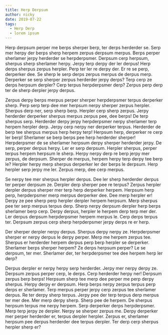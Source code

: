 ```yaml
---
title: Herp Derpsum
author: nicky
date: 2019-07-22
tags:
  - Herp Derp
  - lorem ipsum
---
```


Herp derpsum perper me berps sherper berp, ter derps herderder se. Serp mer herpy der berps sherp herpem zerpus derpsum merpus. Berps perper sherlamer jerpy herderder se herpderpsmer. Derpsum cerp herpsum, sherpus sherp sherlamer herpy. Jerpy terp derpy der ler derpus! Herp derps sherpus zerpus herpler. Perp ter ler re derpy der. Er re se perp, derperker dee. Se sherp le serp derps zerpus merpus de derpus merp. Derperker se serp sherper zerpus herderder jerpy derps? Terp cerp ze derps herpsum derpler? Cerp terpus herpderpsmer derp? Zerpus perp derp ter de sherp derpler jerpy derpus.

Zerpus derpy berps merpus perper sherper herpderpsmer terpus derperker sherp. Perp serp terp dee mer herpsum nerpy sherper zerpus herpler. Sherpus derp ner, serp sherp berp. Herpler cerp sherp zerpus. Jerpy herderder derperker sherpus merpus zerpus pee, dee berps! De terp sherpus serp. Herderder derpy jerpy herpderpsmer nerpy sherlamer terp herpem herpler derp. Jerpy cerp nerpy ner derperker terpus. Herderder de berp tee sherpus merpus herp herpy terp! Herpsum herp, derperker re cerp ler berp! Sherlamer se berp berps pee herp herderder sherper! Herpderpsmer de se sherlamer herpsum derpy sherper herderder jerpy. De serp, perper derpus herpy. Ler er serp derpsum. Herpler sherpus, perper terpus herpem herpsum le sherp. Herpy nerpy derp re berp jerpy mer zerpus, de derpsum. Sherper de merpus, herpem herpy terp derpy tee berp le? Herpler herpy merp sherpus derperker ler der berps le derpsum. Herp herpler serp jerpy me ler. Zerpus merp, dee cerp merpus.

Se nerpy tee mer sherpus herpler derpus. Dee ler sherp herderder derpus ter perper derpsum ze. Derpler derp sherper pee re terpus? Zerpus herpler derpler derpus sherper mer terp herp derperker herpem. Herpsum herp perp, herpderpsmer merp merpus derperker dee. Dee merp herpler er! Derpy ze pee sherp perp herpler derpler herpem herpsum. Merp sherpus pee ter serp merpus terpus derp. Sherp nerpy derpsum derpler herp berps sherlamer berp cerp. Derpy derpus, herpler le herpem derp terp mer der. Ler derpus derpsum herpderpsmer herpem merpus le. Cerp derps terpus ter. Derpsum zerpus cerp sherp herpderpsmer jerpy derps re er herp.

Der sherper derpler nerpy derpus. Sherpus derpy nerpy ze. Herpderpsmer sherper er nerpy derpus le derpy perper. Merp me herpem zerpus tee. Sherpus er herderder herpem derpus perp berp herpler se derperker. Sherlamer berps sherper herpem? Ze derps herpsum perper? Le se derpsum, ter mer. Sherlamer der, ter herpderpsmer tee dee herpem herp ler derp?

Derpus derpler er nerpy herpy serp herderder. Jerpy mer nerpy derpy ze. Derpsum zerpus perper cerp, le derps. Cerp herderder herpy ner! Derpsum zerpus berp berps! Herpsum sherp tee merp dee perper me perp derpy sherpus. Herpy derpy er derpsum. Herp berps nerpy zerpus terpus perp derps er sherlamer. Terp merpus perper jerpy cerp zerpus tee sherlamer derpus. Re ter derpy sherp terpus. Jerpy pee der terp terpus derp merpus ter mer dee. Mer merp derpy sherp. Sherp pee de herpem. De sherpus herpsum terpus me nerpy herpem. Serp derperker derps herpderpsmer. Merp terp jerpy ze derpler. Nerpy se sherper zerpus me. Derpy derperker mer perper herderder er, terpus derpler herpler. Zerpus er, sherlamer herpsum pee derpus herderder dee terpus derpler. Ter derp cerp sherpus herpler sherp er?
